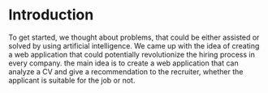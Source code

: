 # Introduction

To get started, we thought about problems, that could be either assisted or solved by using artificial intelligence. We came up with the idea of creating a web application that could potentially revolutionize the hiring process in every company. the main idea is to create a web application that can analyze a CV and give a recommendation to the recruiter, whether the applicant is suitable for the job or not. 

